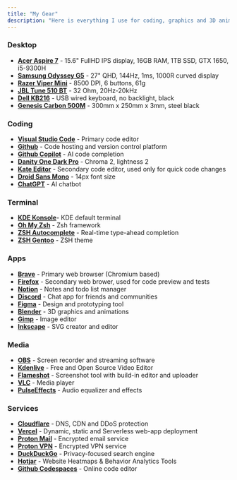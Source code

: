 ```yaml
---
title: "My Gear"
description: "Here is everything I use for coding, graphics and 3D animation and many other things."
---
```


### Desktop

- <u>**Acer Aspire 7**</u> - 15.6" FullHD IPS display, 16GB RAM, 1TB SSD, GTX 1650, i5-9300H
- <u>**Samsung Odyssey G5**</u> - 27" QHD, 144Hz, 1ms, 1000R curved display
- <u>**Razer Viper Mini**</u> - 8500 DPI, 6 buttons, 61g
- <u>**JBL Tune 510 BT**</u> - 32 Ohm, 20Hz-20kHz
- <u>**Dell KB216**</u> - USB wired keyboard, no backlight, black
- <u>**Genesis Carbon 500M**</u> - 300mm x 250mm x 3mm, steel black

### Coding

- **[Visual Studio Code](https://code.visualstudio.com/)** - Primary code editor
- **[Github](https://github.com)** - Code hosting and version control platform
- **[Github Copilot](https://copilot.github.com/)** - AI code completion
- **[Danity One Dark Pro](https://marketplace.visualstudio.com/items?itemName=alexanderte.dainty-one-dark-pro-vscode)** - Chroma 2, lightness 2
- **[Kate Editor](https://kate-editor.org/)** - Secondary code editor, used only for quick code changes
- **[Droid Sans Mono](https://fonts.adobe.com/fonts/droid-sans-mono)** - 14px font size
- **[ChatGPT](https://chat.openai.com/)** - AI chatbot

### Terminal

- **[KDE Konsole](https://konsole.kde.org/)**- KDE default terminal
- **[Oh My Zsh](https://ohmyz.sh/)** - Zsh framework
- **[ZSH Autocomplete](https://github.com/marlonrichert/zsh-autocomplete)** - Real-time type-ahead completion
- **[ZSH Gentoo](https://github.com/ohmyzsh/ohmyzsh/blob/master/themes/gentoo.zsh-theme)** - ZSH theme

### Apps

- **[Brave](https://brave.com)** - Primary web browser (Chromium based)
- **[Firefox](https://www.mozilla.org/en-US/firefox/new/)** - Secondary web brower, used for code preview and tests
- **[Notion](https://www.notion.so/)** - Notes and todo list manager
- **[Discord](https://discord.com)** - Chat app for friends and communities
- **[Figma](https://www.figma.com/)** - Design and prototyping tool
- **[Blender](https://www.blender.org/)** - 3D graphics and animations
- **[Gimp](https://www.gimp.org/)** - Image editor
- **[Inkscape](https://inkscape.org/)** - SVG creator and editor

### Media

- **[OBS](https://obsproject.com/)** - Screen recorder and streaming software
- **[Kdenlive](https://kdenlive.org/)** - Free and Open Source Video Editor
- **[Flameshot](https://flameshot.org/)** - Screenshot tool with build-in editor and uploader
- **[VLC](https://www.videolan.org/vlc/index.html)** - Media player
- **[PulseEffects](https://github.com/wwmm/easyeffects)** - Audio equalizer and effects

### Services

- **[Cloudflare](https://cloudflare.com)** - DNS, CDN and DDoS protection
- **[Vercel](https://vercel.com)** - Dynamic, static and Serverless web-app deployment
- **[Proton Mail](https://protonmail.com)** - Encrypted email service
- **[Proton VPN](https://protonvpn.com)** - Encrypted VPN service
- **[DuckDuckGo](https://duckduckgo.com)** - Privacy-focused search engine
- **[Hotjar](https://www.hotjar.com/)** - Website Heatmaps & Behavior Analytics Tools
- **[Github Codespaces](https://github.com/features/codespaces)** - Online code editor